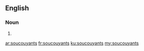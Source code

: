 ==English==

===Noun===
{{head|en|plural}}

# {{plural of|soucouyant|lang=en}}

[[ar:soucouyants]]
[[fr:soucouyants]]
[[ku:soucouyants]]
[[my:soucouyants]]